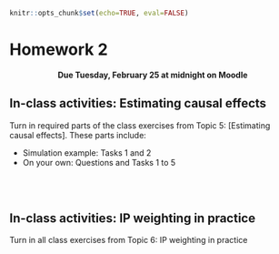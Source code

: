 ```r
knitr::opts_chunk$set(echo=TRUE, eval=FALSE)
```

# Homework 2 {-}

<center>
**Due Tuesday, February 25 at midnight on Moodle**
</center>

## In-class activities: Estimating causal effects {-}

Turn in required parts of the class exercises from Topic 5: [Estimating causal effects]. These parts include:

- Simulation example: Tasks 1 and 2
- On your own: Questions and Tasks 1 to 5

<br><br>

## In-class activities: IP weighting in practice {-}

Turn in all class exercises from Topic 6: IP weighting in practice

